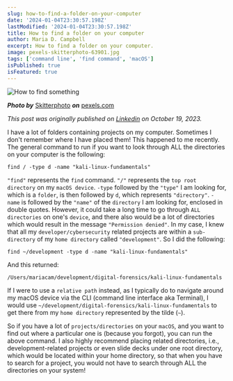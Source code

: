 ```yaml
---
slug: how-to-find-a-folder-on-your-computer
date: '2024-01-04T23:30:57.198Z'
lastModified: '2024-01-04T23:30:57.198Z'
title: How to find a folder on your computer
author: Maria D. Campbell
excerpt: How to find a folder on your computer.
image: pexels-skitterphoto-63901.jpg
tags: ['command line', 'find command', 'macOS']
isPublished: true
isFeatured: true
---
```


![How to find something](pexels-skitterphoto-63901.jpg)

***Photo by*** [Skitterphoto](https://www.pexels.com/@skitterphoto/) ***on*** [pexels.com](https://www.pexels.com/photo/black-binocular-on-round-device-63901/)

*This post was originally published on [Linkedin](https://www.linkedin.com/pulse/how-find-folder-your-computer-maria-campbell-0fove/?trackingId=W1MgENojTX2AMi9x3zWXTg%3D%3D) on October 19, 2023.*

I have a lot of folders containing projects on my computer. Sometimes I don't remember where I have placed them! This happened to me recently. The general command to run if you want to look through ALL the directories on your computer is the following:

```shell
find / -type d -name "kali-linux-fundamentals"
```

`"find"` represents the `find` command. `"/"` represents the `top root directory` on my `macOS device`. `-type` followed by the `"type"` I am looking for, which is a `folder`, is then followed by `d`, which represents `"directory"`. `-name` is followed by the `"name"` of the `directory` I am looking for, enclosed in double quotes. However, it could take a long time to go through `ALL directories` on one's `device`, and there also would be a lot of directories which would result in the message `"Permission denied"`. In my case, I knew that all my `developer/cybersecurity` related projects are within a `sub-directory` of my `home directory` called `"development"`. So I did the following:

```shell
find ~/development -type d -name "kali-linux-fundamentals"
```

And this returned:

```shell
/Users/mariacam/development/digital-forensics/kali-linux-fundamentals
```

If I were to use a `relative path` instead, as I typically do to navigate around my macOS device via the CLI (command line interface aka Terminal), I would use `~/development/digital-forensics/kali-linux-fundamentals` to get there from my `home directory` represented by the tilde (`~`).

So if you have a lot of `projects/directories` on your `macOS`, and you want to find out where a particular one is (because you forgot), you can run the above command. I also highly recommend placing related directories, i.e., development-related projects or even slide decks under one root directory, which would be located within your home directory, so that when you have to search for a project, you would not have to search through ALL the directories on your system! 
